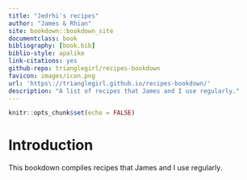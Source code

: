 ```yaml
--- 
title: "Jedrhi's recipes"
author: "James & Rhian"
site: bookdown::bookdown_site
documentclass: book
bibliography: [book.bib]
biblio-style: apalike
link-citations: yes
github-repo: trianglegirl/recipes-bookdown
favicon: images/icon.png
url: 'https\://trianglegirl.github.io/recipes-bookdown/'
description: "A list of recipes that James and I use regularly."
---
```

```r
knitr::opts_chunk$set(echo = FALSE)
```

# Introduction {-}

This bookdown compiles recipes that James and I use regularly.

